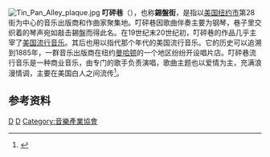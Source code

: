 [[File:Tin_Pan_Alley_plaque.jpg|thumb]]
{{他用|other=台湾的摇滚乐团|錫盤街 (樂團)}}
'''叮砰巷'''（{{lang-en|Tin Pan Alley}}），也称'''錫盤街'''，是指以[[美国|美国]][[纽约市|纽约市]]第28街为中心的音乐出版商和作曲家聚集地。叮砰巷因歌曲伴奏主要为钢琴，巷子里交织着的琴声宛如敲击錫盤而得此名。在19世纪末20世纪初，叮砰巷的作品几乎主宰了[[美国流行音乐|美国]][[流行音乐|流行音乐]]。其后也用以指代那个年代的美国流行音乐。它的历史可以追溯到1885年，一群音乐出版商在纽约[[曼哈顿|曼哈顿]]的一个地区纷纷开设唱片店。叮砰巷流行音乐是一种商业音乐，由专门的歌手负责演唱，歌曲主题也以爱情为主，充满浪漫情调，主要在美国白人之间流传<ref>{{cite web|language=zh-hans|url=http://www.cctv.com/world/outlook/2003-02-14/2327.shtml|title=外国文艺·流行音乐史（一）|publisher=CCTV-环球频道|date=|accessdate=2010年9月13日|archive-date=2020-04-23|archive-url=https://web.archive.org/web/20200423100241/http://www.cctv.com/world/outlook/2003-02-14/2327.shtml|dead-url=no}}</ref>。

==参考资料==
{{Reflist}}

{{Authority control}}
[[Category:美國音樂風格|D]]
[[Category:流行音樂|D]]
[[Category:音樂產業協會|Category:音樂產業協會]]